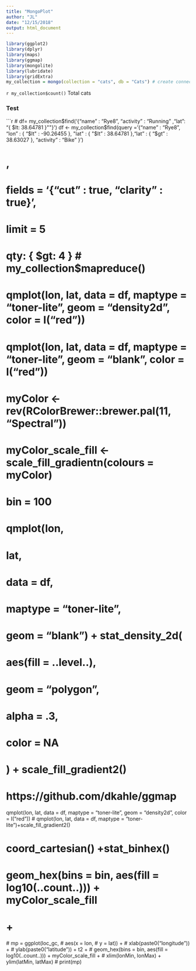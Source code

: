 ```yaml
---
title: "MongoPlot"
author: "JL"
date: "12/15/2018"
output: html_document
---
```


```r
library(ggplot2)
library(dplyr)
library(maps)
library(ggmap)
library(mongolite)
library(lubridate)
library(gridExtra)
my_collection = mongo(collection = "cats", db = "Cats") # create connection, database and collection


```


`r my_collection$count()` Total cats 



### Test

```r
# df= my_collection$find('{"name" : "Rye8", "activity" : "Running" ,"lat": "{ $lt: 38.64781 }""}')
df <-
  my_collection$find(query = '{"name" : "Rye8", "lon" : { "$lt" : -90.26455 }, "lat" : { "$lt" : 38.64781 },"lat" : { "$gt" : 38.63027 }, "activity" : "Bike" }')


# , 


#   fields = '{"cut" : true, "clarity" : true}',
#   limit = 5
# qty: { $gt: 4 }
# my_collection$mapreduce()

# qmplot(lon, lat, data = df, maptype = "toner-lite", geom = "density2d", color = I("red"))
# qmplot(lon, lat, data = df, maptype = "toner-lite", geom =  "blank", color = I("red"))
# myColor <- rev(RColorBrewer::brewer.pal(11, "Spectral"))
# myColor_scale_fill <- scale_fill_gradientn(colours = myColor)
# bin = 100
# qmplot(lon,
#        lat,
#        data = df,
#        maptype = "toner-lite",
#        geom =  "blank") + stat_density_2d(
#        aes(fill = ..level..),
#        geom = "polygon",
#        alpha = .3,
#        color = NA
#        ) + scale_fill_gradient2()

# https://github.com/dkahle/ggmap
qmplot(lon, lat, data = df, maptype = "toner-lite", geom = "density2d", color = I("red"))
# qmplot(lon, lat, data = df, maptype = "toner-lite")+scale_fill_gradient2()


# coord_cartesian() +stat_binhex()
# 
#     geom_hex(bins = bin, aes(fill = log10(..count..))) + myColor_scale_fill 

# +



 # mp = ggplot(loc_gc,
 #              aes(x = lon,
 #                  y = lat)) +
 #    xlab(paste0("longitude")) +
 #    ylab(paste0("latitude")) + t2 +
 #    geom_hex(bins = bin, aes(fill = log10(..count..))) + myColor_scale_fill +
 #    xlim(lonMin, lonMax) + ylim(latMin, latMax)
 #  print(mp)
